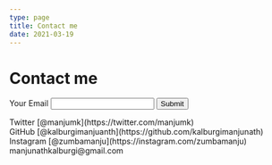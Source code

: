 ```yaml
---
type: page
title: Contact me
date: 2021-03-19
---
```


# Contact me
<form action="https://formspree.io/f/{form_id}" method="post">
  <label for="email">Your Email</label>
  <input name="Email" id="email" type="email">
  <button type="submit">Submit</button>
</form>
<div>
  Twitter [@manjumk](https://twitter.com/manjumk)
  <br />
  GitHub [@kalburgimanjuanth](https://github.com/kalburgimanjunath)
  <br />
  Instagram [@zumbamanju](https://instagram.com/zumbamanju)
  <br />
  manjunathkalburgi@gmail.com
</div>

